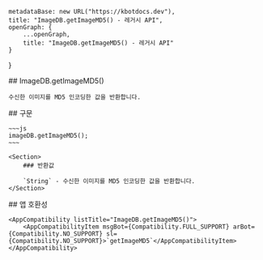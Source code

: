 
    metadataBase: new URL("https://kbotdocs.dev"),
    title: "ImageDB.getImageMD5() - 레거시 API",
    openGraph: {
        ...openGraph,
        title: "ImageDB.getImageMD5() - 레거시 API"
    }
}

<Section>
    ## ImageDB.getImageMD5()

    수신한 이미지를 MD5 인코딩한 값을 반환합니다.
</Section>
<Section>
    ## 구문

    ~~~js
    imageDB.getImageMD5();
    ~~~

    <Section>
        ### 반환값

        `String` - 수신한 이미지를 MD5 인코딩한 값을 반환합니다.
    </Section>
</Section>
<Section>
    ## 앱 호환성

    <AppCompatibility listTitle="ImageDB.getImageMD5()">
        <AppCompatibilityItem msgBot={Compatibility.FULL_SUPPORT} arBot={Compatibility.NO_SUPPORT} sl={Compatibility.NO_SUPPORT}>`getImageMD5`</AppCompatibilityItem>
    </AppCompatibility>
</Section>